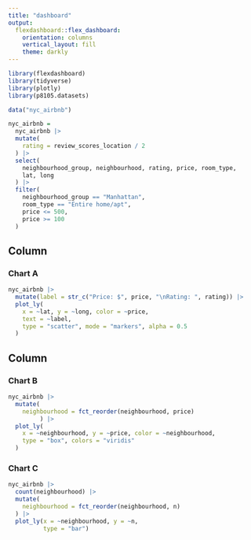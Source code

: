 ```yaml
---
title: "dashboard"
output: 
  flexdashboard::flex_dashboard:
    orientation: columns
    vertical_layout: fill
    theme: darkly
---
```


```r
library(flexdashboard)
library(tidyverse)
library(plotly)
library(p8105.datasets)
```

```r
data("nyc_airbnb")

nyc_airbnb =
  nyc_airbnb |>
  mutate(
    rating = review_scores_location / 2
  ) |> 
  select(
    neighbourhood_group, neighbourhood, rating, price, room_type,
    lat, long
  ) |> 
  filter(
    neighbourhood_group == "Manhattan",
    room_type == "Entire home/apt",
    price <= 500,
    price >= 100
  )
```


Column {data-width=650}
-----------------------------------------------------------------------

### Chart A

```r
nyc_airbnb |> 
  mutate(label = str_c("Price: $", price, "\nRating: ", rating)) |> 
  plot_ly(
    x = ~lat, y = ~long, color = ~price,
    text = ~label,
    type = "scatter", mode = "markers", alpha = 0.5
  )
```

Column {data-width=350}
-----------------------------------------------------------------------

### Chart B

```r
nyc_airbnb |> 
  mutate(
    neighbourhood = fct_reorder(neighbourhood, price)
         ) |> 
  plot_ly(
    x = ~neighbourhood, y = ~price, color = ~neighbourhood,
    type = "box", colors = "viridis"
  )
```

### Chart C

```r
nyc_airbnb |> 
  count(neighbourhood) |> 
  mutate(
    neighbourhood = fct_reorder(neighbourhood, n)
  ) |> 
  plot_ly(x = ~neighbourhood, y = ~n,
          type = "bar")
```

